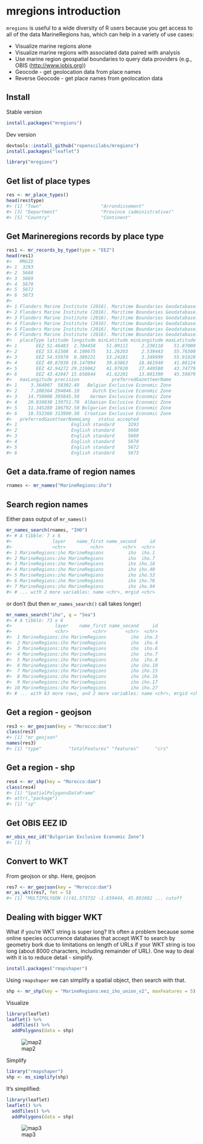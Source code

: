 <!--
%\VignetteEngine{knitr::knitr}
%\VignetteIndexEntry{mregions introduction}
%\VignetteEncoding{UTF-8}
-->



mregions introduction
=====================

`mregions` is useful to a wide diversity of R users because you get access to all of the
data MarineRegions has, which can help in a variety of use cases:

* Visualize marine regions alone
* Visualize marine regions with associated data paired with analysis
* Use marine region geospatial boundaries to query data providers (e.g., OBIS (<http://www.iobis.org>))
* Geocode - get geolocation data from place names
* Reverse Geocode - get place names from geolocation data

## Install

Stable version


```r
install.packages("mregions")
```

Dev version


```r
devtools::install_github("ropenscilabs/mregions")
install.packages("leaflet")
```


```r
library("mregions")
```

## Get list of place types


```r
res <- mr_place_types()
head(res$type)
#> [1] "Town"                      "Arrondissement"           
#> [3] "Department"                "Province (administrative)"
#> [5] "Country"                   "Continent"
```

## Get Marineregions records by place type


```r
res1 <- mr_records_by_type(type = "EEZ")
head(res1)
#>   MRGID
#> 1  3293
#> 2  5668
#> 3  5669
#> 4  5670
#> 5  5672
#> 6  5673
#>                                                                                                                                                                                                             gazetteerSource
#> 1 Flanders Marine Institute (2016). Maritime Boundaries Geodatabase: Maritime Boundaries and Exclusive Economic Zones (200NM), version 9. Available online at http://www.marineregions.org/. http://dx.doi.org/10.14284/242
#> 2 Flanders Marine Institute (2016). Maritime Boundaries Geodatabase: Maritime Boundaries and Exclusive Economic Zones (200NM), version 9. Available online at http://www.marineregions.org/. http://dx.doi.org/10.14284/242
#> 3 Flanders Marine Institute (2016). Maritime Boundaries Geodatabase: Maritime Boundaries and Exclusive Economic Zones (200NM), version 9. Available online at http://www.marineregions.org/. http://dx.doi.org/10.14284/242
#> 4 Flanders Marine Institute (2016). Maritime Boundaries Geodatabase: Maritime Boundaries and Exclusive Economic Zones (200NM), version 9. Available online at http://www.marineregions.org/. http://dx.doi.org/10.14284/242
#> 5 Flanders Marine Institute (2016). Maritime Boundaries Geodatabase: Maritime Boundaries and Exclusive Economic Zones (200NM), version 9. Available online at http://www.marineregions.org/. http://dx.doi.org/10.14284/242
#> 6 Flanders Marine Institute (2016). Maritime Boundaries Geodatabase: Maritime Boundaries and Exclusive Economic Zones (200NM), version 9. Available online at http://www.marineregions.org/. http://dx.doi.org/10.14284/242
#>   placeType latitude longitude minLatitude minLongitude maxLatitude
#> 1       EEZ 51.46483  2.704458    51.09111     2.238118    51.87000
#> 2       EEZ 53.61508  4.190675    51.26203     2.539443    55.76500
#> 3       EEZ 54.55970  8.389231    53.24281     3.349999    55.91928
#> 4       EEZ 40.87030 19.147094    39.63863    18.461940    41.86124
#> 5       EEZ 42.94272 29.219062    41.97820    27.449580    43.74779
#> 6       EEZ 43.42847 15.650844    41.62201    13.001390    45.59079
#>   maxLongitude precision            preferredGazetteerName
#> 1     3.364907  58302.49   Belgian Exclusive Economic Zone
#> 2     7.208364 294046.10     Dutch Exclusive Economic Zone
#> 3    14.750000 395845.50    German Exclusive Economic Zone
#> 4    20.010030 139751.70  Albanian Exclusive Economic Zone
#> 5    31.345280 186792.50 Bulgarian Exclusive Economic Zone
#> 6    18.552360 313990.30  Croatian Exclusive Economic Zone
#>   preferredGazetteerNameLang   status accepted
#> 1                    English standard     3293
#> 2                    English standard     5668
#> 3                    English standard     5669
#> 4                    English standard     5670
#> 5                    English standard     5672
#> 6                    English standard     5673
```

## Get a data.frame of region names


```r
rnames <- mr_names("MarineRegions:iho")
```

## Search region names

Either pass output of `mr_names()`


```r
mr_names_search(rnames, "IHO")
#> # A tibble: 7 x 6
#>               layer    name_first name_second     id
#>               <chr>         <chr>       <chr>  <chr>
#> 1 MarineRegions:iho MarineRegions         iho  iho.1
#> 2 MarineRegions:iho MarineRegions         iho  iho.7
#> 3 MarineRegions:iho MarineRegions         iho iho.18
#> 4 MarineRegions:iho MarineRegions         iho iho.40
#> 5 MarineRegions:iho MarineRegions         iho iho.53
#> 6 MarineRegions:iho MarineRegions         iho iho.76
#> 7 MarineRegions:iho MarineRegions         iho iho.94
#> # ... with 2 more variables: name <chr>, mrgid <chr>
```

or don't (but then `mr_names_search()` call takes longer)


```r
mr_names_search("iho", q = "Sea")
#> # A tibble: 73 x 6
#>                layer    name_first name_second     id
#>                <chr>         <chr>       <chr>  <chr>
#>  1 MarineRegions:iho MarineRegions         iho  iho.3
#>  2 MarineRegions:iho MarineRegions         iho  iho.4
#>  3 MarineRegions:iho MarineRegions         iho  iho.6
#>  4 MarineRegions:iho MarineRegions         iho  iho.7
#>  5 MarineRegions:iho MarineRegions         iho  iho.8
#>  6 MarineRegions:iho MarineRegions         iho iho.10
#>  7 MarineRegions:iho MarineRegions         iho iho.15
#>  8 MarineRegions:iho MarineRegions         iho iho.16
#>  9 MarineRegions:iho MarineRegions         iho iho.17
#> 10 MarineRegions:iho MarineRegions         iho iho.27
#> # ... with 63 more rows, and 2 more variables: name <chr>, mrgid <chr>
```

## Get a region - geojson


```r
res3 <- mr_geojson(key = "Morocco:dam")
class(res3)
#> [1] "mr_geojson"
names(res3)
#> [1] "type"          "totalFeatures" "features"      "crs"
```

## Get a region - shp


```r
res4 <- mr_shp(key = "Morocco:dam")
class(res4)
#> [1] "SpatialPolygonsDataFrame"
#> attr(,"package")
#> [1] "sp"
```

## Get OBIS EEZ ID


```r
mr_obis_eez_id("Bulgarian Exclusive Economic Zone")
#> [1] 71
```

## Convert to WKT

From geojson or shp. Here, geojson


```r
res7 <- mr_geojson(key = "Morocco:dam")
mr_as_wkt(res7, fmt = 5)
#> [1] "MULTIPOLYGON (((41.573732 -1.659444, 45.891882 ... cutoff
```

## Dealing with bigger WKT

What if you're WKT string is super long?  It's often a problem because some online species occurrence databases that accept WKT to search by geometry bork due to
limitations on length of URLs if your WKT string is too long (about 8000 characters,
including remainder of URL). One way to deal with it is to reduce detail - simplify.


```r
install.packages("rmapshaper")
```

Using `rmapshaper` we can simplify a spatial object, then search with that.


```r
shp <- mr_shp(key = "MarineRegions:eez_iho_union_v2", maxFeatures = 5)
```

Visualize


```r
library(leaflet)
leaflet() %>%
  addTiles() %>%
  addPolygons(data = shp)
```

![map2](figure/complex.png)

Simplify


```r
library("rmapshaper")
shp <- ms_simplify(shp)
```

It's simplified:


```r
library(leaflet)
leaflet() %>%
  addTiles() %>%
  addPolygons(data = shp)
```

![map3](figure/simple.png)

[mr]: https://github.com/ropenscilabs/mregions
